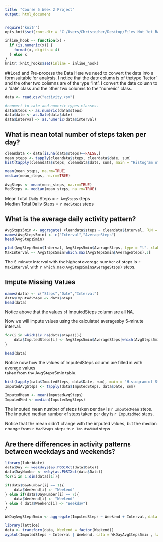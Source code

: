 ```yaml
---
title: "Course 5 Week 2 Project"
output: html_document
---
```

```r
require("knitr")
opts_knit$set(root.dir = "C:/Users/Christopher/Desktop/Files Not Yet Backed-up/R Files/Course 5/RepData_PeerAssessment1")
```

```r
inline_hook <- function(x) {
  if (is.numeric(x)) {
    format(x, digits = 4)
  } else x
}
knitr::knit_hooks$set(inline = inline_hook)

```

##Load and Pre-process the Data
Here we need to convert the data into a form suitable for analysis.  I notice that the date column is of
thetype 'factor' and the other two columns are of the type "int".  I convert the date column to a 'date'
class and the other two columns to the "numeric" class.
```r
data <- read.csv("activity.csv")

#convert to date and numeric types classes.
data$steps <- as.numeric(data$steps)
data$date <- as.Date(data$date)
data$interval <- as.numeric(data$interval)
```

## What is mean total number of steps taken per day?
```r
cleandata <- data[is.na(data$steps)==FALSE,]
mean_steps <- tapply(cleandata$steps, cleandata$date, sum)
hist(tapply(cleandata$steps, cleandata$date, sum), main = "Histogram of Steps/Day", breaks=seq(0,25000,1000))

mean(mean_steps, na.rm=TRUE)
median(mean_steps, na.rm=TRUE)

AvgSteps <- mean(mean_steps, na.rm=TRUE)
MedSteps <- median(mean_steps, na.rm=TRUE)
```

Mean Total Daily Steps = `r AvgSteps` steps  
Median Total Daily Steps = `r MedSteps` steps

## What is the average daily activity pattern?
```r

AvgSteps5min <- aggregate( cleandata$steps ~ cleandata$interval, FUN = mean)
names(AvgSteps5min) <- c("Interval","AverageSteps")
head(AvgSteps5min)

plot(AvgSteps5min$Interval, AvgSteps5min$AverageSteps, type = "l", xlab = "5-minute Interval", ylab = "Avg. Steps")
MaxInterval <- AvgSteps5min[which.max(AvgSteps5min$AverageSteps),1]
```

The 5-minute interval with the highest average number of steps is `r MaxInterval` with `r which.max(AvgSteps5min$AverageSteps)` steps.

## Impute Missing Values
```r
names(data) <- c("Steps","Date","Interval")
data$ImputedSteps <- data$Steps
head(data)
```
Notice above that the values of ImputedSteps column are all NA. 

Now we will impute values using the calculated averagesby 5-minute interval.
```r
for(i in which(is.na(data$Steps))){
    data$ImputedSteps[i] <- AvgSteps5min$AverageSteps[which(AvgSteps5min$Interval == data$Interval[i] )]
}

head(data)
```
Notice now how the values of ImputedSteps column are filled in with average values  
taken from the AvgSteps5min table.

```r
hist(tapply(data$ImputedSteps, data$Date, sum), main = "Histogram of Steps/Day", breaks=seq(0,25000,1000))
ImputedAvgSteps <- tapply(data$ImputedSteps, data$Date, sum)

ImputedMean <- mean(ImputedAvgSteps)
ImputedMed <- median(ImputedAvgSteps)
```

The imputed mean number of steps taken per day is `r ImputedMean` steps.  
The imputed median number of steps taken per day is `r ImputedMed` steps.  

Notice that the mean didn't change with the imputed values, but the median change from
`r MedSteps` steps to `r ImputedMed` steps.

## Are there differences in activity patterns between weekdays and weekends?
```r
library(lubridate)
data$Day <- weekdays(as.POSIXct(data$Date))
data$DayNumber <- wday(as.POSIXct(data$Date))
for(i in 1:dim(data)[1]){

if(data$DayNumber[i] == 1){
    data$Weekend[i] <- "Weekend"
} else if(data$DayNumber[i] == 7){
    data$Weekend[i] <- "Weekend"
} else { data$Weekend[i] <- "Weekday"}
}

WkDayAvgSteps5min <- aggregate(ImputedSteps ~ Weekend + Interval, data = data, FUN = mean)

library(lattice)
data <- transform(data, Weekend = factor(Weekend))
xyplot(ImputedSteps ~ Interval | Weekend, data = WkDayAvgSteps5min , layout = c(1,2), type = "l")
```

